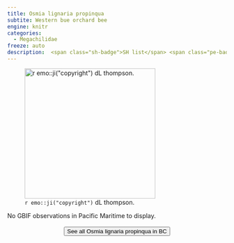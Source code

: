 ```yaml
---
title: Osmia lignaria propinqua
subtite: Western bue orchard bee
engine: knitr
categories:
  - Megachilidae
freeze: auto
description:  <span class="sh-badge">SH list</span> <span class="pe-badge">PM Evidence</span> <span class="gali-badge">Galiano</span>
---
```

![`r emo::ji("copyright")` dL thompson.](https://inaturalist-open-data.s3.amazonaws.com/photos/206433487/large.jpg){height=300}



No GBIF observations in Pacific Maritime to display.
<br><br>
<center>


<a href="https://inaturalist.ca/observations?place_id=7085&subview=map&taxon_id=361607"><button type="button" class="btn btn-secondary">See all Osmia lignaria propinqua in BC <i class="fa-solid fa-arrow-up-right-from-square"></i> </button></a>
</center>
